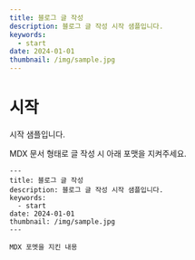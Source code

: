 ```yaml
---
title: 블로그 글 작성
description: 블로그 글 작성 시작 샘플입니다.
keywords:
  - start
date: 2024-01-01
thumbnail: /img/sample.jpg
---
```



# 시작

시작 샘플입니다.

MDX 문서 형태로 글 작성 시 아래 포맷을 지켜주세요.

```mdx
---
title: 블로그 글 작성
description: 블로그 글 작성 시작 샘플입니다.
keywords:
  - start
date: 2024-01-01
thumbnail: /img/sample.jpg
---

MDX 포멧을 지킨 내용
```